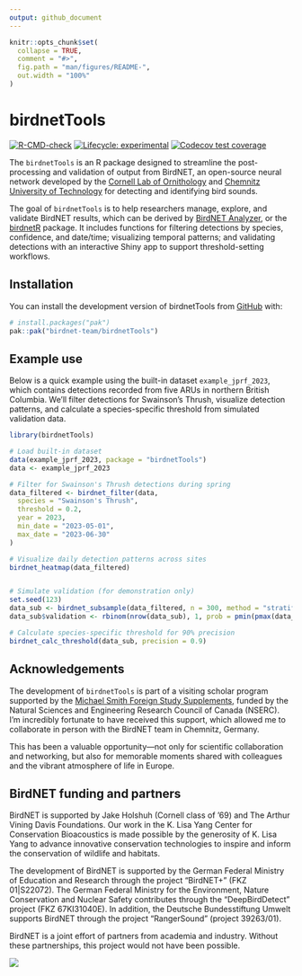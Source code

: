 ```yaml
---
output: github_document
---
```


<!-- README.md is generated from README.Rmd. Please edit that file -->

```r
knitr::opts_chunk$set(
  collapse = TRUE,
  comment = "#>",
  fig.path = "man/figures/README-",
  out.width = "100%"
)
```

# birdnetTools

<!-- badges: start -->
[![R-CMD-check](https://github.com/birdnet-team/birdnetTools/actions/workflows/R-CMD-check.yaml/badge.svg)](https://github.com/birdnet-team/birdnetTools/actions/workflows/R-CMD-check.yaml)
[![Lifecycle: experimental](https://img.shields.io/badge/lifecycle-experimental-orange.svg)](https://lifecycle.r-lib.org/articles/stages.html#experimental)
[![Codecov test coverage](https://codecov.io/gh/birdnet-team/birdnetTools/graph/badge.svg)](https://app.codecov.io/gh/birdnet-team/birdnetTools)
<!-- badges: end -->

The `birdnetTools` is an R package designed to streamline the post-processing and validation of output from BirdNET, an open-source neural network developed by the [Cornell Lab of Ornithology](https://www.birds.cornell.edu/home/) and [Chemnitz University of Technology](https://www.tu-chemnitz.de/index.html.en) for detecting and identifying bird sounds. 

The goal of `birdnetTools` is to help researchers manage, explore, and validate BirdNET results, which can be derived by [BirdNET Analyzer](https://github.com/BirdNET-Team/BirdNET-Analyzer), or the [birdnetR](https://birdnet-team.github.io/birdnetR/index.html) package. It includes functions for filtering detections by species, confidence, and date/time; visualizing temporal patterns; and validating detections with an interactive Shiny app to support threshold-setting workflows.


## Installation

You can install the development version of birdnetTools from [GitHub](https://github.com/) with:

``` r
# install.packages("pak")
pak::pak("birdnet-team/birdnetTools")
```


## Example use

Below is a quick example using the built-in dataset `example_jprf_2023`, which contains detections recorded from five ARUs in northern British Columbia. We'll filter detections for Swainson’s Thrush, visualize detection patterns, and calculate a species-specific threshold from simulated validation data.

```r
library(birdnetTools)

# Load built-in dataset
data(example_jprf_2023, package = "birdnetTools")
data <- example_jprf_2023

# Filter for Swainson's Thrush detections during spring
data_filtered <- birdnet_filter(data,
  species = "Swainson's Thrush",
  threshold = 0.2,
  year = 2023,
  min_date = "2023-05-01",
  max_date = "2023-06-30"
)

# Visualize daily detection patterns across sites
birdnet_heatmap(data_filtered)


# Simulate validation (for demonstration only)
set.seed(123)
data_sub <- birdnet_subsample(data_filtered, n = 300, method = "stratified")
data_sub$validation <- rbinom(nrow(data_sub), 1, prob = pmin(pmax(data_sub$confidence, 0), 1))

# Calculate species-specific threshold for 90% precision
birdnet_calc_threshold(data_sub, precision = 0.9)

```


## Acknowledgements

The development of `birdnetTools` is part of a visiting scholar program supported by the [Michael Smith Foreign Study Supplements](https://www.nserc-crsng.gc.ca/Students-Etudiants/PG-CS/CGSForeignStudy-BESCEtudeEtranger_eng.asp), funded by the Natural Sciences and Engineering Research Council of Canada (NSERC). I’m incredibly fortunate to have received this support, which allowed me to collaborate in person with the BirdNET team in Chemnitz, Germany.

This has been a valuable opportunity—not only for scientific collaboration and networking, but also for memorable moments shared with colleagues and the vibrant atmosphere of life in Europe.


## BirdNET funding and partners

BirdNET is supported by Jake Holshuh (Cornell class of '69) and The Arthur Vining Davis Foundations. Our work in the K. Lisa Yang Center for Conservation Bioacoustics is made possible by the generosity of K. Lisa Yang to advance innovative conservation technologies to inspire and inform the conservation of wildlife and habitats.

The development of BirdNET is supported by the German Federal Ministry of Education and Research through the project “BirdNET+” (FKZ 01|S22072). The German Federal Ministry for the Environment, Nature Conservation and Nuclear Safety contributes through the “DeepBirdDetect” project (FKZ 67KI31040E). In addition, the Deutsche Bundesstiftung Umwelt supports BirdNET through the project “RangerSound” (project 39263/01).

BirdNET is a joint effort of partners from academia and industry. Without these partnerships, this project would not have been possible. 

![](https://tuc.cloud/index.php/s/KSdWfX5CnSRpRgQ/download/box_logos.png)
